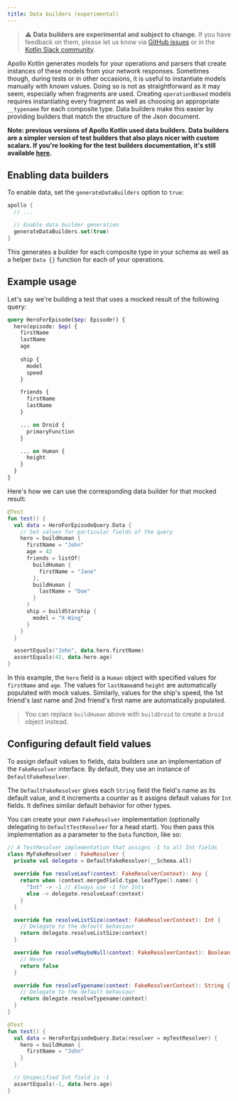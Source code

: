 ```yaml
---
title: Data builders (experimental)
---
```


> ⚠️ **Data builders are experimental and subject to change.** If you have feedback on them, please let us know via [GitHub issues](https://github.com/apollographql/apollo-android/issues/new?assignees=&labels=Type%3A+Bug&template=bug_report.md&title=[Data%20Builders]) or in the [Kotlin Slack community](https://slack.kotl.in/).

Apollo Kotlin generates models for your operations and parsers that create instances of these models from your network responses. Sometimes though, during tests or in other occasions, it is useful to instantiate models manually with known values. Doing so is not as straightforward as it may seem, especially when fragments are used. Creating `operationBased` models requires instantiating every fragment as well as choosing an appropriate `__typename` for each composite type. Data builders make this easier by providing builders that match the structure of the Json document.

__Note: previous versions of Apollo Kotlin used data builders. Data builders are a simpler version of test builders that also plays nicer with custom scalars. If you're looking for the test builders documentation, it's still available [here](./test-builders).__

## Enabling data builders

To enable data, set the `generateDataBuilders` option to `true`:

```kotlin title="build.gradle[.kts]"
apollo {
  // ...

  // Enable data builder generation
  generateDataBuilders.set(true)
}
```

This generates a builder for each composite type in your schema as well as a helper `Data {}` function for each of your operations.

## Example usage

Let's say we're building a test that uses a mocked result of the following query:

```graphql
query HeroForEpisode($ep: Episode!) {
  hero(episode: $ep) {
    firstName
    lastName
    age
    
    ship {
      model
      speed
    }

    friends {
      firstName
      lastName
    }

    ... on Droid {
      primaryFunction
    }

    ... on Human {
      height
    }
  }
}
```

Here's how we can use the corresponding data builder for that mocked result:

```kotlin
@Test
fun test() {
  val data = HeroForEpisodeQuery.Data {
    // Set values for particular fields of the query
    hero = buildHuman {
      firstName = "John"
      age = 42
      friends = listOf(
        buildHuman {
          firstName = "Jane"
        }, 
        buildHuman {
          lastName = "Doe"
        }
      )
      ship = buildStarship {
        model = "X-Wing"
      }
    }
  }

  assertEquals("John", data.hero.firstName)
  assertEquals(42, data.hero.age)
}
```

In this example, the `hero` field is a `Human` object with specified values for `firstName` and `age`. The values for `lastName`and `height` are automatically populated with mock values.
Similarly, values for the ship's speed, the 1st friend's last name and 2nd friend's first name are automatically populated.

> You can replace `buildHuman` above with `buildDroid` to create a `Droid` object instead.

## Configuring default field values

To assign default values to fields, data builders use an implementation of the `FakeResolver` interface. By default, they use an instance of `DefaultFakeResolver`.

The `DefaultFakeResolver` gives each `String` field the field's name as its default value, and it increments a counter as it assigns default values for `Int` fields. It defines similar default behavior for other types.

You can create your _own_ `FakeResolver` implementation (optionally delegating to `DefaultTestResolver` for a head start). You then pass this implementation as a parameter to the `Data` function, like so:

```kotlin {6}
// A TestResolver implementation that assigns -1 to all Int fields
class MyFakeResolver : FakeResolver {
  private val delegate = DefaultFakeResolver(__Schema.all)
  
  override fun resolveLeaf(context: FakeResolverContext): Any {
    return when (context.mergedField.type.leafType().name) {
      "Int" -> -1 // Always use -1 for Ints
      else -> delegate.resolveLeaf(context) 
    }
  }

  override fun resolveListSize(context: FakeResolverContext): Int {
    // Delegate to the default behaviour
    return delegate.resolveListSize(context)
  }

  override fun resolveMaybeNull(context: FakeResolverContext): Boolean {
    // Never 
    return false
  }

  override fun resolveTypename(context: FakeResolverContext): String {
    // Delegate to the default behaviour
    return delegate.resolveTypename(context)
  }
}

@Test
fun test() {
  val data = HeroForEpisodeQuery.Data(resolver = myTestResolver) {
    hero = buildHuman {
      firstName = "John"
    }
  }

  // Unspecified Int field is -1
  assertEquals(-1, data.hero.age)
}
```
